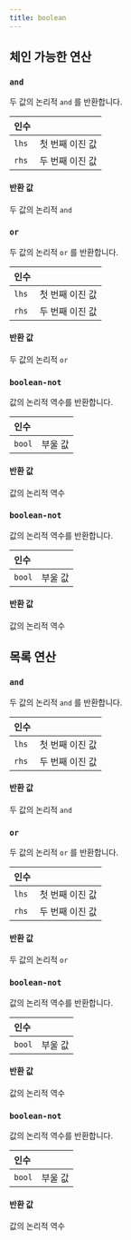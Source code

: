```yaml
---
title: boolean
---
```


## 체인 가능한 연산

<h3 id="and"><code>and</code></h3>

두 값의 논리적 `and` 를 반환합니다.

| 인수 |  |
| :--- | :--- |
| `lhs` | 첫 번째 이진 값 |
| `rhs` | 두 번째 이진 값 |

#### 반환 값
두 값의 논리적 `and`

<h3 id="or"><code>or</code></h3>

두 값의 논리적 `or` 를 반환합니다.

| 인수 |  |
| :--- | :--- |
| `lhs` | 첫 번째 이진 값 |
| `rhs` | 두 번째 이진 값 |

#### 반환 값
두 값의 논리적 `or`

<h3 id="boolean-not"><code>boolean-not</code></h3>

값의 논리적 역수를 반환합니다.

| 인수 |  |
| :--- | :--- |
| `bool` | 부울 값 |

#### 반환 값
값의 논리적 역수

<h3 id="boolean-not"><code>boolean-not</code></h3>

값의 논리적 역수를 반환합니다.

| 인수 |  |
| :--- | :--- |
| `bool` | 부울 값 |

#### 반환 값
값의 논리적 역수

## 목록 연산

<h3 id="and"><code>and</code></h3>

두 값의 논리적 `and` 를 반환합니다.

| 인수 |  |
| :--- | :--- |
| `lhs` | 첫 번째 이진 값 |
| `rhs` | 두 번째 이진 값 |

#### 반환 값
두 값의 논리적 `and`

<h3 id="or"><code>or</code></h3>

두 값의 논리적 `or` 를 반환합니다.

| 인수 |  |
| :--- | :--- |
| `lhs` | 첫 번째 이진 값 |
| `rhs` | 두 번째 이진 값 |

#### 반환 값
두 값의 논리적 `or`

<h3 id="boolean-not"><code>boolean-not</code></h3>

값의 논리적 역수를 반환합니다.

| 인수 |  |
| :--- | :--- |
| `bool` | 부울 값 |

#### 반환 값
값의 논리적 역수

<h3 id="boolean-not"><code>boolean-not</code></h3>

값의 논리적 역수를 반환합니다.

| 인수 |  |
| :--- | :--- |
| `bool` | 부울 값 |

#### 반환 값
값의 논리적 역수
